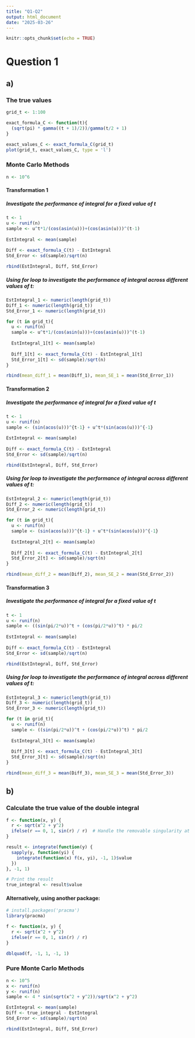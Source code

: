 ```yaml
---
title: "Q1-Q2"
output: html_document
date: "2025-03-26"
---
```


```r
knitr::opts_chunk$set(echo = TRUE)
```

# Question 1
## a)
### The true values
```r
grid_t <- 1:100

exact_formula_C <- function(t){
  (sqrt(pi) * gamma((t + 1)/2))/gamma(t/2 + 1)
}

exact_values_C <- exact_formula_C(grid_t)
plot(grid_t, exact_values_C, type = 'l')
```

### Monte Carlo Methods
```r
n <- 10^6
```

#### Transformation 1
##### Investigate the performance of integral for a fixed value of t
```r
t <- 1
u <- runif(n)
sample <- u^t*1/(cos(asin(u)))+(cos(asin(u)))^(t-1)
  
EstIntegral <- mean(sample)
  
Diff <- exact_formula_C(t) - EstIntegral
Std_Error <- sd(sample)/sqrt(n)

rbind(EstIntegral, Diff, Std_Error)
```


##### Using for loop to investigate the performance of integral across different values of t:
```r
EstIntegral_1 <- numeric(length(grid_t))
Diff_1 <- numeric(length(grid_t))
Std_Error_1 <- numeric(length(grid_t))

for (t in grid_t){
  u <- runif(n)
  sample <- u^t*1/(cos(asin(u)))+(cos(asin(u)))^(t-1)
  
  EstIntegral_1[t] <- mean(sample)
  
  Diff_1[t] <- exact_formula_C(t) - EstIntegral_1[t]
  Std_Error_1[t] <- sd(sample)/sqrt(n)
}

rbind(mean_diff_1 = mean(Diff_1), mean_SE_1 = mean(Std_Error_1))
```

#### Transformation 2
##### Investigate the performance of integral for a fixed value of t
```r
t <- 1
u <- runif(n)
sample <- (sin(acos(u)))^{t-1} + u^t*(sin(acos(u)))^{-1}
  
EstIntegral <- mean(sample)
  
Diff <- exact_formula_C(t) - EstIntegral
Std_Error <- sd(sample)/sqrt(n)

rbind(EstIntegral, Diff, Std_Error)
```

##### Using for loop to investigate the performance of integral across different values of t:
```r
EstIntegral_2 <- numeric(length(grid_t))
Diff_2 <- numeric(length(grid_t))
Std_Error_2 <- numeric(length(grid_t))

for (t in grid_t){
  u <- runif(n)
  sample <- (sin(acos(u)))^{t-1} + u^t*(sin(acos(u)))^{-1}
  
  EstIntegral_2[t] <- mean(sample)
  
  Diff_2[t] <- exact_formula_C(t) - EstIntegral_2[t]
  Std_Error_2[t] <- sd(sample)/sqrt(n)
}

rbind(mean_diff_2 = mean(Diff_2), mean_SE_2 = mean(Std_Error_2))
```

#### Transformation 3
##### Investigate the performance of integral for a fixed value of t
```r
t <- 1
u <- runif(n)
sample <- ((sin(pi/2*u))^t + (cos(pi/2*u))^t) * pi/2
  
EstIntegral <- mean(sample)
  
Diff <- exact_formula_C(t) - EstIntegral
Std_Error <- sd(sample)/sqrt(n)

rbind(EstIntegral, Diff, Std_Error)
```
##### Using for loop to investigate the performance of integral across different values of t:
```r
EstIntegral_3 <- numeric(length(grid_t))
Diff_3 <- numeric(length(grid_t))
Std_Error_3 <- numeric(length(grid_t))

for (t in grid_t){
  u <- runif(n)
  sample <- ((sin(pi/2*u))^t + (cos(pi/2*u))^t) * pi/2
  
  EstIntegral_3[t] <- mean(sample)
  
  Diff_3[t] <- exact_formula_C(t) - EstIntegral_3[t]
  Std_Error_3[t] <- sd(sample)/sqrt(n)
}

rbind(mean_diff_3 = mean(Diff_3), mean_SE_3 = mean(Std_Error_3))
```

## b)
### Calculate the true value of the double integral
```r
f <- function(x, y) {
  r <- sqrt(x^2 + y^2)
  ifelse(r == 0, 1, sin(r) / r)  # Handle the removable singularity at (0,0)
}

result <- integrate(function(y) {
  sapply(y, function(yi) {
    integrate(function(x) f(x, yi), -1, 1)$value
  })
}, -1, 1)

# Print the result
true_integral <- result$value
```

#### Alternatively, using another package:
```r
# install.packages('pracma')
library(pracma)

f <- function(x, y) {
  r <- sqrt(x^2 + y^2)
  ifelse(r == 0, 1, sin(r) / r) 
}

dblquad(f, -1, 1, -1, 1)
```

### Pure Monte Carlo Methods
```r
n <- 10^5
x <- runif(n)
y <- runif(n)
sample <- 4 * sin(sqrt(x^2 + y^2))/sqrt(x^2 + y^2)

EstIntegral <- mean(sample)
Diff <- true_integral - EstIntegral
Std_Error <- sd(sample)/sqrt(n)

rbind(EstIntegral, Diff, Std_Error)
```

